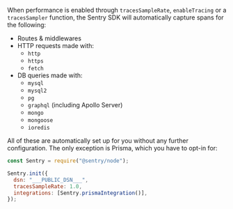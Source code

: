 When performance is enabled through `tracesSampleRate`, `enableTracing` or a `tracesSampler` function, the Sentry SDK will automatically capture spans for the following:

- Routes & middlewares
- HTTP requests made with:
  - `http`
  - `https`
  - `fetch`
- DB queries made with:
  - `mysql`
  - `mysql2`
  - `pg`
  - `graphql` (including Apollo Server)
  - `mongo`
  - `mongoose`
  - `ioredis`

All of these are automatically set up for you without any further configuration. The only exception is Prisma, which you have to opt-in for:

```javascript
const Sentry = require("@sentry/node");

Sentry.init({
  dsn: "___PUBLIC_DSN___",
  tracesSampleRate: 1.0,
  integrations: [Sentry.prismaIntegration()],
});
```

